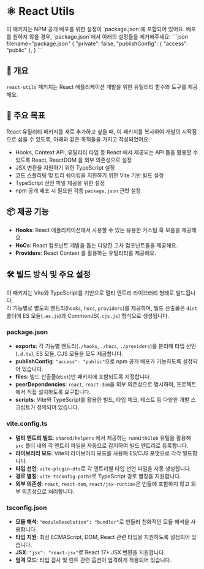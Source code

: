 
# ⚛️ React Utils

<Callout type="info">
  이 패키지는 NPM 공개 배포를 위한 설정이 `package.json`에 포함되어 있어요.
  배포를 원하지 않을 경우, `package.json`에서 아래의 설정들을 제거해주세요:
  ```json filename="package.json"
  {
    "private": false,
    "publishConfig": {
      "access": "public"
    },
  }
  ```
</Callout>

## 📖 개요

`react-utils` 패키지는 React 애플리케이션 개발을 위한 유틸리티 함수와 도구를 제공해요.

## 🎯 주요 목표

React 유틸리티 패키지를 새로 추가하고 싶을 때, 이 패키지를 복사하여 개발의 시작점으로 삼을 수 있도록,
아래와 같은 목적들을 가지고 작성되었어요:

- Hooks, Context API, 유틸리티 타입 등 React 에서 제공되는 API 들을 활용할 수 있도록 React, ReactDOM 을 외부 의존성으로 설정
- JSX 변환을 지원하기 위한 TypeScript 설정
- 코드 스플리팅 및 트리 쉐이킹을 지원하기 위한 Vite 기반 빌드 설정
- TypeScript 선언 파일 제공을 위한 설정
- npm 공개 배포 시 필요한 각종 `package.json` 관련 설정

## 📦 제공 기능

- <CodeRepositoryLink href="/packages/react-utils/src/hooks">**Hooks**</CodeRepositoryLink>: React 애플리케이션에서 사용할 수 있는 유용한 커스텀 훅 모음을 제공해요.
- <CodeRepositoryLink href="/packages/react-utils/src/hocs">**HoCs**</CodeRepositoryLink>: React 컴포넌트 개발을 돕는 다양한 고차 컴포넌트들을 제공해요.
- <CodeRepositoryLink href="/packages/react-utils/src/providers">**Providers**</CodeRepositoryLink>: React Context 를 활용하는 유틸리티를 제공해요.

## 🛠️ 빌드 방식 및 주요 설정

이 패키지는 Vite와 TypeScript를 기반으로 멀티 엔트리 라이브러리 형태로 빌드됩니다.  
각 기능별로 별도의 엔트리(`hooks`, `hocs`, `providers`)를 제공하며, 빌드 산출물은 `dist` 폴더에 ES 모듈(`.es.js`)과 CommonJS(`.cjs.js`) 형식으로 생성됩니다.

### package.json

- **exports**: 각 기능별 엔트리(`./hooks`, `./hocs`, `./providers`)를 분리해 타입 선언(`.d.ts`), ES 모듈, CJS 모듈을 모두 제공합니다.
- **publishConfig**: `"access": "public"`으로 npm 공개 배포가 가능하도록 설정되어 있습니다.
- **files**: 빌드 산출물(`dist`)만 패키지에 포함되도록 지정합니다.
- **peerDependencies**: `react`, `react-dom`을 외부 의존성으로 명시하여, 프로젝트에서 직접 설치하도록 요구합니다.
- **scripts**: Vite와 TypeScript를 활용한 빌드, 타입 체크, 테스트 등 다양한 개발 스크립트가 정의되어 있습니다.

### vite.config.ts

- **멀티 엔트리 빌드**: `shared/helpers` 에서 제공하는 `runWithGlob` 유틸을 활용해 `src` 폴더 내의 각 엔트리 파일을 자동으로 감지하여 빌드 엔트리로 등록합니다.
- **라이브러리 모드**: Vite의 라이브러리 모드를 사용해 ES/CJS 포맷으로 각각 빌드합니다.
- **타입 선언**: `vite-plugin-dts`로 각 엔트리별 타입 선언 파일을 자동 생성합니다.
- **경로 별칭**: `vite-tsconfig-paths`로 TypeScript 경로 별칭을 지원합니다.
- **외부 의존성**: `react`, `react-dom`, `react/jsx-runtime`은 번들에 포함하지 않고 외부 의존성으로 처리합니다.

### tsconfig.json

- **모듈 해석**: `"moduleResolution": "bundler"`로 번들러 친화적인 모듈 해석을 사용합니다.
- **타입 지원**: 최신 ECMAScript, DOM, React 관련 타입을 지원하도록 설정되어 있습니다.
- **JSX**: `"jsx": "react-jsx"`로 React 17+ JSX 변환을 지원합니다.
- **엄격 모드**: 타입 검사 및 린트 관련 옵션이 엄격하게 적용되어 있습니다.
